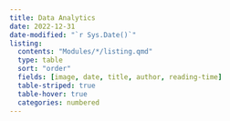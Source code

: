 ```yaml
---
title: Data Analytics
date: 2022-12-31
date-modified: "`r Sys.Date()`"
listing: 
  contents: "Modules/*/listing.qmd"
  type: table
  sort: "order"
  fields: [image, date, title, author, reading-time]
  table-striped: true
  table-hover: true
  categories: numbered
---
```

